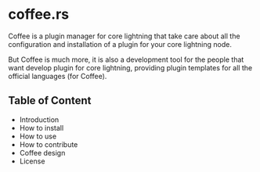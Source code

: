 # coffee.rs

Coffee is a plugin manager for core lightning that take care about all the configuration and installation of a plugin for your core lightning node.

But Coffee is much more, it is also a development tool for the people that want develop plugin for core lightning, providing plugin templates for all the official languages (for Coffee).

## Table of Content

- Introduction
- How to install
- How to use
- How to contribute
- Coffee design
- License
